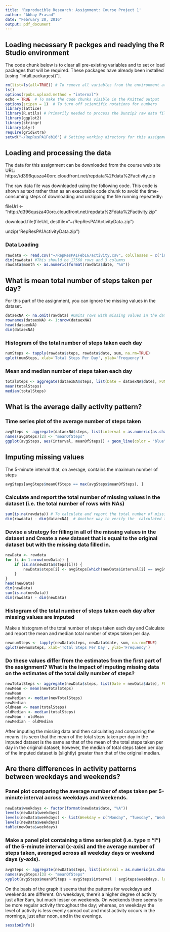 ```yaml
---
title: 'Reproducible Research: Assignment: Course Project 1'
author: "Abhay Prasad"
date: "February 20, 2016"
output: pdf_document
---
```

## Loading necessary R packges and readying the R Studio environment
The code chunk below is to clear all pre-existing variables and to set or load packages that will be required. These packages have already been installed [using "intall.packages()"].
```r
rm(list=ls(all=TRUE)) # To remove all variables from the environment at the onset. Helps in faster processing. 
ls()
options(rpubs.upload.method = "internal")
echo = TRUE  # To make the code chunks visible in the Knitted output
options(scipen = 1)  # To turn off scientific notations for numbers
library(lattice)
library(R.utils) # Primarily needed to process the Bunzip2 raw data file
library(ggplot2)
library(stringr)
library(plyr)
require(gridExtra)
setwd("~/RepResPA1Feb16") # Setting working directory for this assignment 
```

## Loading and processing the data
The data for this assignment can be downloaded from the course web site URL: https://d396qusza40orc.cloudfront.net/repdata%2Fdata%2Factivity.zip

The raw data file was downloaded using the following code. This code is shown as text rather than as an executable code chunk to avoid the time-consuming steps of downloading and unzipping the file running repeatedly:

fileUrl <- "http://d396qusza40orc.cloudfront.net/repdata%2Fdata%2Factivity.zip"

download.file(fileUrl, destfile="~/RepResPA1ActivityData.zip")

unzip("RepResPA1ActivityData.zip")

### Data Loading
```r
rawdata <- read.csv("~/RepResPA1Feb16/activity.csv", colClasses = c("integer", "Date", "factor"))
dim(rawdata) #This should be 17568 rows and 3 columns
rawdata$month <- as.numeric(format(rawdata$date, "%m"))
```

## What is mean total number of steps taken per day?

For this part of the assignment, you can ignore the missing values in the dataset.
```r
dataexNA <- na.omit(rawdata) #Omits rows with missing values in the dataset
rownames(dataexNA) <- 1:nrow(dataexNA)
head(dataexNA)
dim(dataexNA)
```

### Histogram of the total number of steps taken each day
```r
numSteps <- tapply(rawdata$steps, rawdata$date, sum, na.rm=TRUE)
qplot(numSteps, xlab='Total Steps Per Day', ylab='Frequency')
```

### Mean and median number of steps taken each day
```r
totalSteps <- aggregate(dataexNA$steps, list(Date = dataexNA$date), FUN = "sum")$x
mean(totalSteps)
median(totalSteps)
```

## What is the average daily activity pattern?

### Time series plot of the average number of steps taken
```r
avgSteps <- aggregate(dataexNA$steps, list(interval = as.numeric(as.character(dataexNA$interval))), FUN = "mean")
names(avgSteps)[2] <- "meanOfSteps"
ggplot(avgSteps, aes(interval, meanOfSteps)) + geom_line(color = "blue", size = 0.7) + labs(title = "Time Series Plot of 5-minute Interval", x = "5-minute intervals", y = "Average Number of Steps Taken")
```

## Imputing missing values

The 5-minute interval that, on average, contains the maximum number of steps
```r
avgSteps[avgSteps$meanOfSteps == max(avgSteps$meanOfSteps), ]
```


### Calculate and report the total number of missing values in the dataset (i.e. the total number of rows with NAs)
```r
sum(is.na(rawdata)) # To calculate and report the total number of missing values in the original dataset (i.e. the total number of rows with NAs)
dim(rawdata) - dim(dataexNA)  # Another way to verify the  calculated total number of missing values in the original dataset
```

### Devise a strategy for filling in all of the missing values in the dataset and Create a new dataset that is equal to the original dataset but with the missing data filled in.
```r
newData <- rawdata 
for (i in 1:nrow(newData)) {
    if (is.na(newData$steps[i])) {
        newData$steps[i] <- avgSteps[which(newData$interval[i] == avgSteps$interval), ]$meanOfSteps
    }
}
head(newData)
dim(newData)
sum(is.na(newData))
dim(rawdata) - dim(newData)
```

### Histogram of the total number of steps taken each day after missing values are imputed
Make a histogram of the total number of steps taken each day and Calculate and report the mean and median total number of steps taken per day.
```r
newnumSteps <- tapply(newData$steps, newData$date, sum, na.rm=TRUE)
qplot(newnumSteps, xlab='Total Steps Per Day', ylab='Frequency')
```
### Do these values differ from the estimates from the first part of the assignment? What is the impact of imputing missing data on the estimates of the total daily number of steps?
```r
newTotalSteps <- aggregate(newData$steps, list(Date = newData$date), FUN = "sum")$x
newMean <- mean(newTotalSteps)
newMean
newMedian <- median(newTotalSteps)
newMedian
oldMean <- mean(totalSteps)
oldMedian <- median(totalSteps)
newMean - oldMean
newMedian - oldMedian
```
After imputing the missing data and then calculating and comparing the means it is seen that the mean of the total steps taken per day in the imputed dataset is the same as that of the  mean of the total steps taken per day in the original dataset; however, the median of total steps taken per day of the imputed dataset is (slightly) greater than that of the original median.

## Are there differences in activity patterns between weekdays and weekends?

### Panel plot comparing the average number of steps taken per 5-minute interval across weekdays and weekends. 
```r
newData$weekdays <- factor(format(newData$date, "%A"))
levels(newData$weekdays)
levels(newData$weekdays) <- list(Weekday = c("Monday", "Tuesday", "Wednesday", "Thursday", "Friday"), Weekend = c("Saturday", "Sunday"))
levels(newData$weekdays)
table(newData$weekdays)
```
### Make a panel plot containing a time series plot (i.e. type = "l") of the 5-minute interval (x-axis) and the average number of steps taken, averaged across all weekday days or weekend days (y-axis).
```r
avgSteps <- aggregate(newData$steps, list(interval = as.numeric(as.character(newData$interval)), weekdays = newData$weekdays), FUN = "mean")
names(avgSteps)[3] <- "meanOfSteps"
xyplot(avgSteps$meanOfSteps ~ avgSteps$interval | avgSteps$weekdays, layout = c(1, 2), type = "l", xlab = "Interval", ylab = "Number of steps")
```

On the basis of the graph it seems that the patterns for weekdays and weekends are different. On weekdays, there's a higher degree of activity just after 8am, but much lesser on weekends. On weekends there seems to be more regular activity throughout the day; whereas, on weekdays the level of activity is less evenly spread out and most activity occurs in the mornings, just after noon, and in the evenings.

```r
sessionInfo()
```
